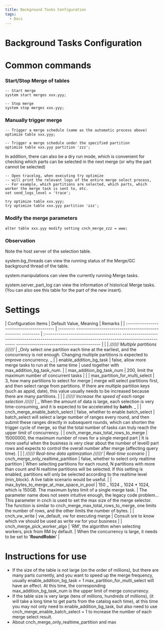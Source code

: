 ```yaml
---
title: Background Tasks Configuration
tags:
  - Docs
---
```


# Background Tasks Configuration 

# Common commands

### Start/Stop Merge of tables

```
-- Start merge
system start merges xxx.yyy;

-- Stop merge
system stop merges xxx.yyy;

```

### Manually trigger merge

```
-- Trigger a merge schedule (same as the automatic process above)
optimize table xxx.yyy;

-- Trigger a merge schedule under the specified partition
optimize table xxx.yyy partition 'zzz';

```

In addition, there can also be a dry run mode, which is convenient for checking which parts can be selected in the next merge (or why the part cannot be selected)

```
-- Open tracelog, when executing try optimize
-- will print the relevant logs of the entire merge select process,
-- For example, which partitions are selected, which parts, which worker the merge task is sent to, etc.
set send_logs_level = 'trace';

try optimize table xxx.yyy;
try optimize table xxx.yyy partition 'zzz';

```

### Modify the merge parameters

```
alter table xxx.yyy modify setting cnch_merge_zzz = www;

```

### Observation

Note the host server of the selection table.

system.bg_threads can view the running status of the Merge/GC background thread of the table.

system.manipulations can view the currently running Merge tasks.

system.server_part_log can view the information of historical Merge tasks. (You can also see this table for the part of the new insert).

# Settings

| Configuration Items | Default Value, Meaning | Remarks |
| :----------------------------------------- | :-------- -------------------------------------------------- --------- | :--------------------------------------- -------------------------------------------------- -------------------------------------------------- ------------------------------------------- |
| | _////// Multiple partitions //////_ | _Only select one partition each time at the earliest, and the concurrency is not enough. Changing multiple partitions is expected to improve concurrency. _ |
| enable_addition_bg_task | false, allow more merge tasks to run at the same time | used together with max_addition_bg_task_num. |
| max_addition_bg_task_num | 200, limit the maximum number of concurrent tasks | |
| max_partition_for_multi_select | 3, how many partitions to select for merge | merge will select partitions first, and then select range from partitions. If there are multiple partition keys (such as appid, date), this value usually needs to be increased because there are many partitions. |
| | _////// Increase the speed of each range selection //////_ | _ When the amount of data is large, each selection is very time-consuming, and it is expected to be accelerated by **batch**. _ |
| cnch_merge_enable_batch_select | false, whether to enable batch_select | batch_select will select a large number of ranges every round, and then submit these ranges directly in subsequent rounds, which can shorten the trigger cycle of merge, so that the total number of tasks can truly reach the upper limit of concurrency. |
| cnch_merge_max_total_rows_to_merge | 15000000, the maximum number of rows for a single merged part | It is more useful when the business is very clear about the number of level0 part rows and expects to control the overall number after merge (affecting query time). |
| | _////// Real-time data optimization //////_ | _Real-time scenario_ |
| cnch_merge_only_realtime_partition | false, whether to select only realtime partition | When selecting partitions for each round, N partitions with more than count and N realtime partitions will be selected. If this setting is enabled, partitions will only be selected according to the realtime level (min_block). A live table scenario would be useful. |
| max_bytes_to_merge_at_max_space_in_pool | 150 _ 1024 _ 1024 \* 1024, which is 150GB. The maximum bytes limit of a single merge task. | The parameter name does not seem intuitive enough, the legacy code problem... This parameter in cnch is used to set the max size of the merge selector. The function is similar to cnch_merge_max_total_rows_to_merge, one limits the number of rows, and the other limits the number of bytes. |
| cnch_vw_write | vw_default, vw for executing merge | Consult sre to know which vw should be used as write vw for your business |
| cnch_merge_pick_worker_algo | 'RM', the algorithm when selecting workers, pick from RM by default. | When the concurrency is large, it needs to be set to '**RoundRobin**' |

# Instructions for use

- If the size of the table is not large (on the order of millions), but there are many parts currently, and you want to speed up the merge frequency, usually enable_addition_bg_task = 1 max_partition_for_multi_select will have an effect. At this time, the corresponding max_addition_bg_task_num is the upper limit of merge concurrency.
- If the table size is very large (tens of millions, hundreds of millions), (it will take a long time to get parts from the catalog each time), at this time you may not only need to enable_addition_bg_task, but also need to use cnch_merge_enable_batch_select = 1 to increase the number of each merge select result.
- About cnch_merge_only_realtime_partition and max
